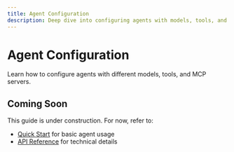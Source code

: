 ```yaml
---
title: Agent Configuration
description: Deep dive into configuring agents with models, tools, and MCP servers
---
```


# Agent Configuration

Learn how to configure agents with different models, tools, and MCP servers.

## Coming Soon

This guide is under construction. For now, refer to:

- [Quick Start](/getting-started/quick-start/) for basic agent usage
- [API Reference](/api/defineAgent/) for technical details

